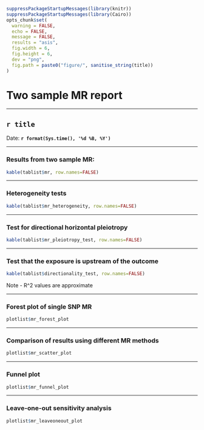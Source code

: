 ```r
suppressPackageStartupMessages(library(knitr))
suppressPackageStartupMessages(library(Cairo))
opts_chunk$set(
  warning = FALSE,
  echo = FALSE,
  message = FALSE,
  results = "asis",
  fig.width = 6, 
  fig.height = 6,
  dev = "png",
  fig.path = paste0("figure/", sanitise_string(title))
)
```

# Two sample MR report

---

## `r title`

Date: **`r format(Sys.time(), '%d %B, %Y')`**

---

### Results from two sample MR:

```r
kable(tablist$mr, row.names=FALSE)
```

---

### Heterogeneity tests

```r
kable(tablist$mr_heterogeneity, row.names=FALSE)
```

--- 

### Test for directional horizontal pleiotropy

```r
kable(tablist$mr_pleiotropy_test, row.names=FALSE)
```

--- 

### Test that the exposure is upstream of the outcome

```r
kable(tablist$directionality_test, row.names=FALSE)
```

Note - R^2 values are approximate

---

### Forest plot of single SNP MR

```r
plotlist$mr_forest_plot
```

---

### Comparison of results using different MR methods

```r
plotlist$mr_scatter_plot
```

---

### Funnel plot

```r
plotlist$mr_funnel_plot
```

---

### Leave-one-out sensitivity analysis

```r
plotlist$mr_leaveoneout_plot
```

